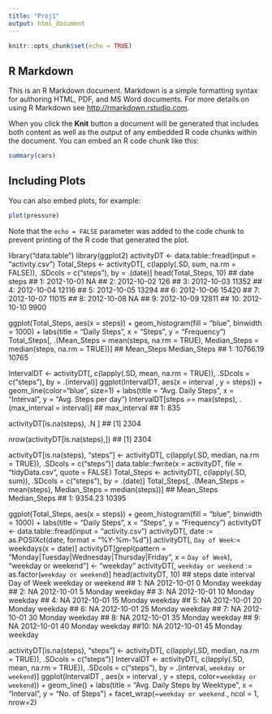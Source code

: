 ---
title: "Proj1"
output: html_document
---

```{r setup, include=FALSE}
knitr::opts_chunk$set(echo = TRUE)
```

## R Markdown

This is an R Markdown document. Markdown is a simple formatting syntax for authoring HTML, PDF, and MS Word documents. For more details on using R Markdown see <http://rmarkdown.rstudio.com>.

When you click the **Knit** button a document will be generated that includes both content as well as the output of any embedded R code chunks within the document. You can embed an R code chunk like this:

```{r cars}
summary(cars)
```

## Including Plots

You can also embed plots, for example:

```{r pressure, echo=FALSE}
plot(pressure)
```

Note that the `echo = FALSE` parameter was added to the code chunk to prevent printing of the R code that generated the plot.


library("data.table")
library(ggplot2)
activityDT <- data.table::fread(input = "activity.csv")
Total_Steps <- activityDT[, c(lapply(.SD, sum, na.rm = FALSE)), .SDcols = c("steps"), by = .(date)]
head(Total_Steps, 10)
## date steps
## 1: 2012-10-01    NA
## 2: 2012-10-02   126
## 3: 2012-10-03 11352
## 4: 2012-10-04 12116
## 5: 2012-10-05 13294
## 6: 2012-10-06 15420
## 7: 2012-10-07 11015
## 8: 2012-10-08    NA
## 9: 2012-10-09 12811
## 10: 2012-10-10  9900

ggplot(Total_Steps, aes(x = steps)) + geom_histogram(fill = "blue", binwidth = 1000) + labs(title = "Daily Steps", x = "Steps", y = "Frequency")
Total_Steps[, .(Mean_Steps = mean(steps, na.rm = TRUE), Median_Steps = median(steps, na.rm = TRUE))]
## Mean_Steps Median_Steps
## 1:   10766.19        10765

IntervalDT <- activityDT[, c(lapply(.SD, mean, na.rm = TRUE)), .SDcols = c("steps"), by = .(interval)] 
ggplot(IntervalDT, aes(x = interval , y = steps)) + geom_line(color="blue", size=1) + labs(title = "Avg. Daily Steps", x = "Interval", y = "Avg. Steps per day")
IntervalDT[steps == max(steps), .(max_interval = interval)]
## max_interval
## 1:          835

activityDT[is.na(steps), .N ]
## [1] 2304

nrow(activityDT[is.na(steps),])
## [1] 2304

activityDT[is.na(steps), "steps"] <- activityDT[, c(lapply(.SD, median, na.rm = TRUE)), .SDcols = c("steps")]
data.table::fwrite(x = activityDT, file = "tidyData.csv", quote = FALSE)
Total_Steps <- activityDT[, c(lapply(.SD, sum)), .SDcols = c("steps"), by = .(date)]
Total_Steps[, .(Mean_Steps = mean(steps), Median_Steps = median(steps))]
## Mean_Steps Median_Steps
## 1:    9354.23        10395

ggplot(Total_Steps, aes(x = steps)) + geom_histogram(fill = "blue", binwidth = 1000) + labs(title = "Daily Steps", x = "Steps", y = "Frequency")
activityDT <- data.table::fread(input = "activity.csv")
activityDT[, date := as.POSIXct(date, format = "%Y-%m-%d")]
activityDT[, `Day of Week`:= weekdays(x = date)]
activityDT[grepl(pattern = "Monday|Tuesday|Wednesday|Thursday|Friday", x = `Day of Week`), "weekday or weekend"] <- "weekday"
activityDT[, `weekday or weekend` := as.factor(`weekday or weekend`)]
head(activityDT, 10)
## steps       date interval Day of Week weekday or weekend
## 1:    NA 2012-10-01        0      Monday            weekday
## 2:    NA 2012-10-01        5      Monday            weekday
## 3:    NA 2012-10-01       10      Monday            weekday
## 4:    NA 2012-10-01       15      Monday            weekday
## 5:    NA 2012-10-01       20      Monday            weekday
## 6:    NA 2012-10-01       25      Monday            weekday
## 7:    NA 2012-10-01       30      Monday            weekday
## 8:    NA 2012-10-01       35      Monday            weekday
## 9:    NA 2012-10-01       40      Monday            weekday
##10:    NA 2012-10-01       45      Monday            weekday

activityDT[is.na(steps), "steps"] <- activityDT[, c(lapply(.SD, median, na.rm = TRUE)), .SDcols = c("steps")]
IntervalDT <- activityDT[, c(lapply(.SD, mean, na.rm = TRUE)), .SDcols = c("steps"), by = .(interval, `weekday or weekend`)]
ggplot(IntervalDT , aes(x = interval , y = steps, color=`weekday or weekend`)) + geom_line() + labs(title = "Avg. Daily Steps by Weektype", x = "Interval", y = "No. of Steps") + facet_wrap(~`weekday or weekend` , ncol = 1, nrow=2)

